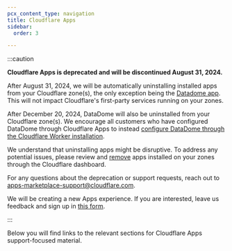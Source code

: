```yaml
---
pcx_content_type: navigation
title: Cloudflare Apps
sidebar:
  order: 3

---
```



:::caution

**Cloudflare Apps is deprecated and will be discontinued August 31, 2024.**

After August 31, 2024, we will be automatically uninstalling installed apps from your Cloudflare zone(s), the only exception being the [Datadome app](https://datadome.co/). This will not impact Cloudflare's first-party services running on your zones.

After December 20, 2024, DataDome will also be uninstalled from your Cloudflare zone(s). We encourage all customers who have configured DataDome through Cloudflare Apps to instead [configure DataDome through the Cloudflare Worker installation](https://docs.datadome.co/docs/cloudflare-worker).

We understand that uninstalling apps might be disruptive. To address any potential issues, please review and [remove](/support/more-dashboard-apps/cloudflare-apps/removing-cloudflare-apps/) apps installed on your zones through the Cloudflare dashboard.

For any questions about the deprecation or support requests, reach out to apps-marketplace-support@cloudflare.com.

We will be creating a new Apps experience. If you are interested, leave us feedback and sign up in [this form](https://forms.gle/sHxVMoQzZpTtuJak9).

:::

Below you will find links to the relevant sections for Cloudflare Apps support-focused material.

<DirectoryListing />

